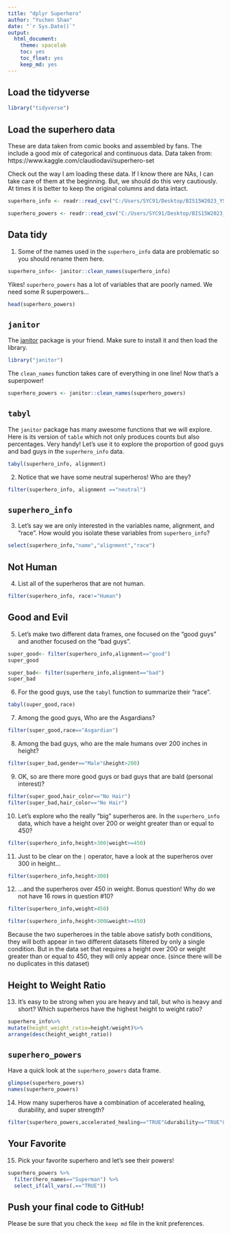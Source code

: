 ```yaml
---
title: "dplyr Superhero"
author: "Yuchen Shao"
date: "`r Sys.Date()`"
output:
  html_document: 
    theme: spacelab
    toc: yes
    toc_float: yes
    keep_md: yes
---
```


## Load the tidyverse
```r
library("tidyverse")
```

## Load the superhero data
These are data taken from comic books and assembled by fans. The include a good mix of categorical and continuous data.  Data taken from: https://www.kaggle.com/claudiodavi/superhero-set  

Check out the way I am loading these data. If I know there are NAs, I can take care of them at the beginning. But, we should do this very cautiously. At times it is better to keep the original columns and data intact.  
```r
superhero_info <- readr::read_csv("C:/Users/SYC91/Desktop/BIS15W2023_YShao/lab5/data/heroes_information.csv", na = c("", "-99", "-"))
```

```r
superhero_powers <- readr::read_csv("C:/Users/SYC91/Desktop/BIS15W2023_YShao/lab5/data/super_hero_powers.csv", na = c("", "-99", "-"))
```

## Data tidy
1. Some of the names used in the `superhero_info` data are problematic so you should rename them here.  
```r
superhero_info<- janitor::clean_names(superhero_info)
```

Yikes! `superhero_powers` has a lot of variables that are poorly named. We need some R superpowers...
```r
head(superhero_powers)
```

## `janitor`
The [janitor](https://garthtarr.github.io/meatR/janitor.html) package is your friend. Make sure to install it and then load the library.  
```r
library("janitor")
```

The `clean_names` function takes care of everything in one line! Now that's a superpower!
```r
superhero_powers <- janitor::clean_names(superhero_powers)
```

## `tabyl`
The `janitor` package has many awesome functions that we will explore. Here is its version of `table` which not only produces counts but also percentages. Very handy! Let's use it to explore the proportion of good guys and bad guys in the `superhero_info` data.  

```r
tabyl(superhero_info, alignment)
```

2. Notice that we have some neutral superheros! Who are they?
```r
filter(superhero_info, alignment =="neutral")
```

## `superhero_info`
3. Let's say we are only interested in the variables name, alignment, and "race". How would you isolate these variables from `superhero_info`?
```r
select(superhero_info,"name","alignment","race")
```

## Not Human
4. List all of the superheros that are not human.
```r
filter(superhero_info, race!="Human")
```

## Good and Evil
5. Let's make two different data frames, one focused on the "good guys" and another focused on the "bad guys".
```r
super_good<- filter(superhero_info,alignment=="good")
super_good
```

```r
super_bad<- filter(superhero_info,alignment=="bad")
super_bad
```

6. For the good guys, use the `tabyl` function to summarize their "race".
```r
tabyl(super_good,race)
```

7. Among the good guys, Who are the Asgardians?
```r
filter(super_good,race=="Asgardian")
```

8. Among the bad guys, who are the male humans over 200 inches in height?
```r
filter(super_bad,gender=="Male"&height>200)
```

9. OK, so are there more good guys or bad guys that are bald (personal interest)?
```r
filter(super_good,hair_color=="No Hair")
filter(super_bad,hair_color=="No Hair")
```

10. Let's explore who the really "big" superheros are. In the `superhero_info` data, which have a height over 200 or weight greater than or equal to 450?
```r
filter(superhero_info,height>300|weight>=450)
```

11. Just to be clear on the `|` operator,  have a look at the superheros over 300 in height...
```r
filter(superhero_info,height>300)
```

12. ...and the superheros over 450 in weight. Bonus question! Why do we not have 16 rows in question #10?
```r
filter(superhero_info,weight>450)
```
```r
filter(superhero_info,height>300&weight>=450)
```

Because the two superheroes in the table above satisfy both conditions, they will both appear in two different datasets filtered by only a single condition. But in the data set that requires a height over 200 or weight greater than or equal to 450, they will only appear once. (since there will be no duplicates in this dataset)

## Height to Weight Ratio
13. It's easy to be strong when you are heavy and tall, but who is heavy and short? Which superheros have the highest height to weight ratio?
```r
superhero_info%>%
mutate(height_weight_ratio=height/weight)%>%
arrange(desc(height_weight_ratio))
```

## `superhero_powers`
Have a quick look at the `superhero_powers` data frame.  
```r
glimpse(superhero_powers)
names(superhero_powers)
```

14. How many superheros have a combination of accelerated healing, durability, and super strength?
```r
filter(superhero_powers,accelerated_healing=="TRUE"&durability=="TRUE"&super_strength=="TRUE")
```

## Your Favorite
15. Pick your favorite superhero and let's see their powers!
```r
superhero_powers %>% 
  filter(hero_names=="Superman") %>% 
  select_if(all_vars(.=="TRUE"))
```

## Push your final code to GitHub!
Please be sure that you check the `keep md` file in the knit preferences.   
